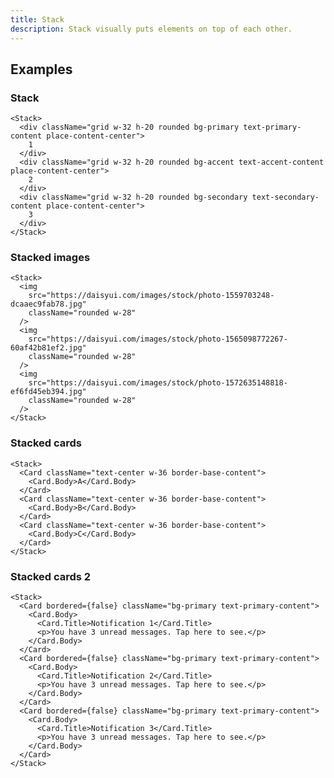 ```yaml
---
title: Stack
description: Stack visually puts elements on top of each other.
---
```


## Examples

### Stack

```tsx live
<Stack>
  <div className="grid w-32 h-20 rounded bg-primary text-primary-content place-content-center">
    1
  </div>
  <div className="grid w-32 h-20 rounded bg-accent text-accent-content place-content-center">
    2
  </div>
  <div className="grid w-32 h-20 rounded bg-secondary text-secondary-content place-content-center">
    3
  </div>
</Stack>
```

### Stacked images

```tsx live
<Stack>
  <img
    src="https://daisyui.com/images/stock/photo-1559703248-dcaaec9fab78.jpg"
    className="rounded w-28"
  />
  <img
    src="https://daisyui.com/images/stock/photo-1565098772267-60af42b81ef2.jpg"
    className="rounded w-28"
  />
  <img
    src="https://daisyui.com/images/stock/photo-1572635148818-ef6fd45eb394.jpg"
    className="rounded w-28"
  />
</Stack>
```

### Stacked cards

```tsx live
<Stack>
  <Card className="text-center w-36 border-base-content">
    <Card.Body>A</Card.Body>
  </Card>
  <Card className="text-center w-36 border-base-content">
    <Card.Body>B</Card.Body>
  </Card>
  <Card className="text-center w-36 border-base-content">
    <Card.Body>C</Card.Body>
  </Card>
</Stack>
```

### Stacked cards 2

```tsx live
<Stack>
  <Card bordered={false} className="bg-primary text-primary-content">
    <Card.Body>
      <Card.Title>Notification 1</Card.Title>
      <p>You have 3 unread messages. Tap here to see.</p>
    </Card.Body>
  </Card>
  <Card bordered={false} className="bg-primary text-primary-content">
    <Card.Body>
      <Card.Title>Notification 2</Card.Title>
      <p>You have 3 unread messages. Tap here to see.</p>
    </Card.Body>
  </Card>
  <Card bordered={false} className="bg-primary text-primary-content">
    <Card.Body>
      <Card.Title>Notification 3</Card.Title>
      <p>You have 3 unread messages. Tap here to see.</p>
    </Card.Body>
  </Card>
</Stack>
```
